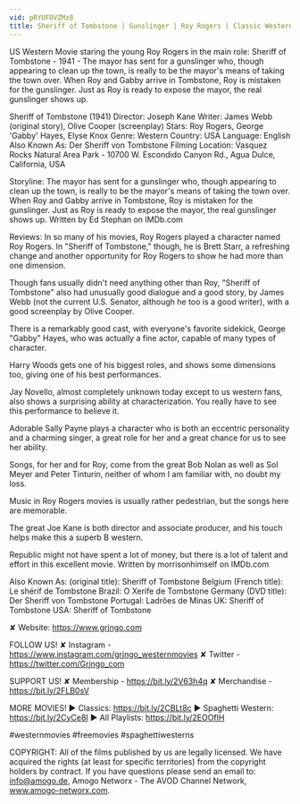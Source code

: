 ```yaml
---
vid: pRYUFOVZMz8
title: Sheriff of Tombstone | Gunslinger | Roy Rogers | Classic Western | Full Movie English
---
```


US Western Movie staring the young Roy Rogers in the main role: Sheriff of Tombstone - 1941 - The mayor has sent for a gunslinger who, though appearing to clean up the town, is really to be the mayor's means of taking the town over. When Roy and Gabby arrive in Tombstone, Roy is mistaken for the gunslinger. Just as Roy is ready to expose the mayor, the real gunslinger shows up.

Sheriff of Tombstone (1941)
Director: Joseph Kane
Writer: James Webb (original story), Olive Cooper (screenplay)
Stars: Roy Rogers, George 'Gabby' Hayes, Elyse Knox
Genre: Western
Country: USA
Language: English
Also Known As: Der Sheriff von Tombstone
Filming Location: Vasquez Rocks Natural Area Park - 10700 W. Escondido Canyon Rd., Agua Dulce, California, USA

Storyline:
The mayor has sent for a gunslinger who, though appearing to clean up the town, is really to be the mayor's means of taking the town over. When Roy and Gabby arrive in Tombstone, Roy is mistaken for the gunslinger. Just as Roy is ready to expose the mayor, the real gunslinger shows up. Written by Ed Stephan on IMDb.com

Reviews:
In so many of his movies, Roy Rogers played a character named Roy Rogers. In "Sheriff of Tombstone," though, he is Brett Starr, a refreshing change and another opportunity for Roy Rogers to show he had more than one dimension.

Though fans usually didn't need anything other than Roy, "Sheriff of Tombstone" also had unusually good dialogue and a good story, by James Webb (not the current U.S. Senator, although he too is a good writer), with a good screenplay by Olive Cooper.

There is a remarkably good cast, with everyone's favorite sidekick, George "Gabby" Hayes, who was actually a fine actor, capable of many types of character.

Harry Woods gets one of his biggest roles, and shows some dimensions too, giving one of his best performances.

Jay Novello, almost completely unknown today except to us western fans, also shows a surprising ability at characterization. You really have to see this performance to believe it.

Adorable Sally Payne plays a character who is both an eccentric personality and a charming singer, a great role for her and a great chance for us to see her ability.

Songs, for her and for Roy, come from the great Bob Nolan as well as Sol Meyer and Peter Tinturin, neither of whom I am familiar with, no doubt my loss.

Music in Roy Rogers movies is usually rather pedestrian, but the songs here are memorable.

The great Joe Kane is both director and associate producer, and his touch helps make this a superb B western.

Republic might not have spent a lot of money, but there is a lot of talent and effort in this excellent movie. Written by morrisonhimself on IMDb.com

Also Known As:
(original title): Sheriff of Tombstone
Belgium (French title): Le shérif de Tombstone
Brazil: O Xerife de Tombstone
Germany (DVD title): Der Sheriff von Tombstone
Portugal: Ladrões de Minas
UK: Sheriff of Tombstone
USA: Sheriff of Tombstone

✘ Website: https://www.grjngo.com

FOLLOW US!
✘ Instagram - https://www.instagram.com/grjngo_westernmovies
✘ Twitter - https://twitter.com/Grjngo_com

SUPPORT US!
✘ Membership - https://bit.ly/2V63h4q
✘ Merchandise - https://bit.ly/2FLB0sV

MORE MOVIES! 
► Classics: https://bit.ly/2CBLt8c 
► Spaghetti Western: https://bit.ly/2CyCe8I 
► All Playlists: https://bit.ly/2EOOfIH 

#westernmovies #freemovies #spaghettiwesterns

COPYRIGHT: All of the films published by us are legally licensed. We have acquired the rights (at least for specific territories) from the copyright holders by contract. If you have questions please send an email to: info@amogo.de, Amogo Networx - The AVOD Channel Network, www.amogo-networx.com.